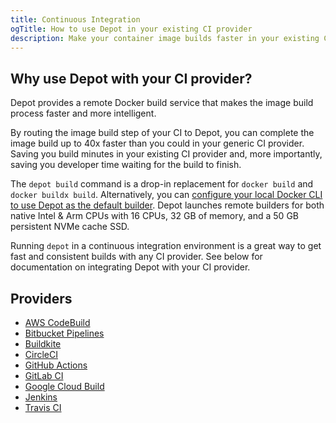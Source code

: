 ```yaml
---
title: Continuous Integration
ogTitle: How to use Depot in your existing CI provider
description: Make your container image builds faster in your existing CI by replacing docker build with depot build.
---
```


## Why use Depot with your CI provider?

Depot provides a remote Docker build service that makes the image build process faster and more intelligent.

By routing the image build step of your CI to Depot, you can complete the image build up to 40x faster than you could in your generic CI provider. Saving you build minutes in your existing CI provider and, more importantly, saving you developer time waiting for the build to finish.

The `depot build` command is a drop-in replacement for `docker build` and `docker buildx build`. Alternatively, you can [configure your local Docker CLI to use Depot as the default builder](/docs/container-builds/how-to-guides/docker-build). Depot launches remote builders for both native Intel & Arm CPUs with 16 CPUs, 32 GB of memory, and a 50 GB persistent NVMe cache SSD.

Running `depot` in a continuous integration environment is a great way to get fast and consistent builds with any CI provider. See below for documentation on integrating Depot with your CI provider.

## Providers

- [AWS CodeBuild](/docs/container-builds/reference/aws-codebuild)
- [Bitbucket Pipelines](/docs/container-builds/reference/bitbucket-pipelines)
- [Buildkite](/docs/container-builds/reference/buildkite)
- [CircleCI](/docs/container-builds/reference/circleci)
- [GitHub Actions](/docs/container-builds/reference/github-actions)
- [GitLab CI](/docs/container-builds/reference/gitlab-ci)
- [Google Cloud Build](/docs/container-builds/reference/google-cloud-build)
- [Jenkins](/docs/container-builds/reference/jenkins)
- [Travis CI](/docs/container-builds/reference/travis-ci)
